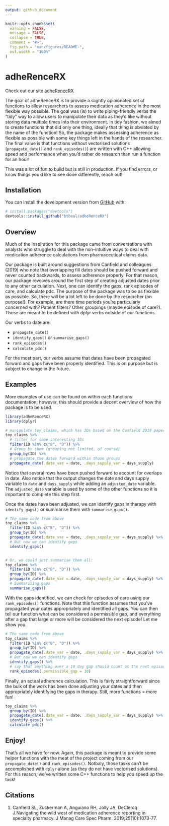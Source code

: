 ```yaml
---
output: github_document
---
```


<!-- README.md is generated from README.Rmd. Please edit that file -->

```r
knitr::opts_chunk$set(
  warning = FALSE,
  message = FALSE,
  collapse = TRUE,
  comment = "#>",
  fig.path = "man/figures/README-",
  out.width = "100%"
)
```

# adheRenceRX

Check out our site [adheRenceRX](https://btbeal.github.io/adheRenceRX/) 
<!-- badges: start -->
<!-- badges: end -->

The goal of adheRenceRX is to provide a slightly opinionated set of functions to allow researchers to assess medication adherence in the most flexible way possible. The goal was (is) to write piping-friendly verbs the "tidy" way to allow users to manipulate their data as they'd like without storing data multiple times into their environment. In tidy fashion, we aimed to create functions that did only one thing, ideally that thing is obviated by the name of the function! So, the package makes assessing adherence as flexible as possible with some key things left in the hands of the researcher. The final value is that functions without vectorised solutions (`propagate_date()` and `rank_episodes()`) are written with C++ allowing speed and performance when you'd rather do research than run a function for an hour!  
  
This was a lot of fun to build but is still in production. If you find errors, or know things you'd like to see done differently, reach out!

## Installation

You can install the development version from [GitHub](https://github.com/btbeal/adheRenceRX) with:

``` r
# install.packages("devtools")
devtools::install_github("btbeal/adheRenceRX")
```
## Overview

Much of the inspiration for this package came from conversations with analysts who struggle to deal with the non-intuitive ways to deal with medication adherence calculations from pharmaceutical claims data.  
  
Our package is built around suggestions from Canfield and colleagues (2019) who note that overlapping fill dates should be pushed forward and never counted backwards, to assess adherence properly. For that reason, our package revolves around the first step of creating adjusted dates prior to any other calculation. Next, one can identify the gaps, rank episodes of care, and calculate pdc. The purpose of the package was to be as flexible as possible. So, there will be a lot left to be done by the researcher (on purpose!). For example, are there time periods you're particularly concerned with? Patient filters? Other groupings (maybe episode of care?). Those are meant to be defined with dplyr verbs outside of our functions.
  
Our verbs to date are:  
  
  - `propagate_date()`
  - `identify_gaps()` or `summarise_gaps()`
  - `rank_episodes()`
  - `calculate_pdc()`

For the most part, our verbs assume that dates have been propagated forward and gaps have been properly identified. This is on purpose but is subject to change in the future.  

## Examples

More examples of use can be found on within each functions documentation; however, this should provide a decent overview of how the package is to be used.  
  

```r
library(adheRenceRX)
library(dplyr)

# manipulate toy_claims, which has IDs based on the Canfield 2019 paper 
toy_claims %>% 
  # filter for some interesting IDs
  filter(ID %in% c("B", "D")) %>% 
  # Group by them (grouping not limited, of course)
  group_by(ID) %>% 
  # propagate the dates forward within those groups
  propagate_date(.date_var = date, .days_supply_var = days_supply)
```
  
Notice that several rows have been pushed forward to account for overlaps in date. Also notice that the output changes the date and days supply variable to `date` and `days_supply` while adding an `adjusted_date` variable. The `adjusted_date` variable is used by some of the other functions so it is important to complete this step first.  
  
Once the dates have been adjusted, we can identify gaps in therapy with `identify_gaps()` or summarise them with `summarise_gaps()`.

```r
# The same code from above
toy_claims %>% 
  filter(ID %in% c("B", "D")) %>% 
  group_by(ID) %>% 
  propagate_date(.date_var = date, .days_supply_var = days_supply) %>% 
  # But now we can identify gaps
  identify_gaps()


# Or, we could just summarise them all:
toy_claims %>% 
  filter(ID %in% c("B", "D")) %>% 
  group_by(ID) %>% 
  propagate_date(.date_var = date, .days_supply_var = days_supply) %>% 
  # Summarising gaps
  summarise_gaps()
```

With the gaps identified, we can check for episodes of care using our `rank_episodes()` functions. Note that this function assumes that you've propagated your dates appropriately and identified all gaps. You can then tell our function what can be considered a permissible gap, and everything after a gap that large or more will be considered the next episode! Let me show you.  
  
```r
# The same code from above
toy_claims %>% 
  filter(ID %in% c("B", "D")) %>% 
  group_by(ID) %>% 
  propagate_date(.date_var = date, .days_supply_var = days_supply) %>% 
  # But now we can identify gaps
  identify_gaps() %>% 
  # say that anything over a 10 day gap should count as the next episode
  rank_episodes(.permissible_gap = 10)
```
  
Finally, an actual adherence calculation. This is fairly straightforward since the bulk of the work has been done adjusting your dates and then appropriately identifying the gaps in therapy. Still, more functions = more fun!  
  
```r
toy_claims %>% 
  group_by(ID) %>% 
  propagate_date(.date_var = date, .days_supply_var = days_supply) %>% 
  identify_gaps() %>% 
  calculate_pdc()
```
## Enjoy!

That's all we have for now. Again, this package is meant to provide some helper functions with the meat of the project coming from our `propagate_date()` and `rank_episodes()`. Notbaly, those tasks can't be accomplished with `dplyr` alone (as they do not have vectorised solutions). For this reason, we've written some C++ functions to help you speed up the task!  
  
## Citations
  
  1. Canfield SL, Zuckerman A, Anguiano RH, Jolly JA, DeClercq J.Navigating the wild west of medication adherence reporting in specialty pharmacy. J Manag Care Spec Pharm. 2019;25(10):1073-77.